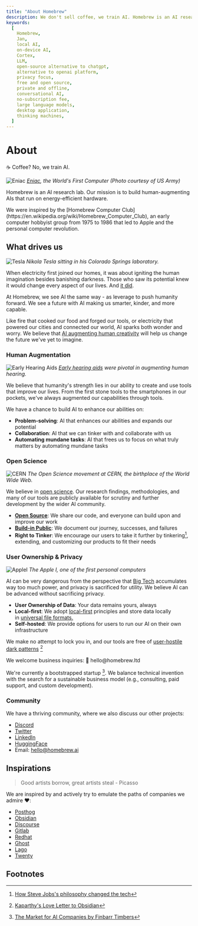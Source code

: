 ```yaml
---
title: "About Homebrew"
description: We don't sell coffee, we train AI. Homebrew is an AI research lab focused on building human-augmenting AI.
keywords:
  [
    Homebrew,
    Jan,
    local AI,
    on-device AI,
    Cortex,
    LLM,
    open-source alternative to chatgpt,
    alternative to openai platform,
    privacy focus,
    free and open source,
    private and offline,
    conversational AI,
    no-subscription fee,
    large language models,
    desktop application,
    thinking machines,
  ]
---
```



# About

☕ Coffee? No, we train AI.

![Eniac](./_assets/eniac_computer.jpg)
_[Eniac](https://www.computerhistory.org/revolution/birth-of-the-computer/4/78), the World's First Computer (Photo courtesy of US Army)_

Homebrew is an AI research lab. Our mission is to build human-augmenting AIs that run on energy-efficient hardware.

<Callout>
We were inspired by the [Homebrew Computer Club](https://en.wikipedia.org/wiki/Homebrew_Computer_Club), an early computer hobbyist group from 1975 to 1986 that led to Apple and the personal computer revolution.
</Callout>

## What drives us

![Tesla](./_assets/tesla_in_his_lab.webp)
_Nikola Tesla sitting in his Colorado Springs laboratory._

When electricity first joined our homes, it was about igniting the human imagination besides banishing darkness. Those who saw its potential knew it would change every aspect of our lives. And [it did](https://www.economist.com/leaders/2000/08/03/the-electric-revolution). 

At Homebrew, we see AI the same way - as leverage to push humanity forward. We see a future with AI making us smarter, kinder, and more capable.

Like fire that cooked our food and forged our tools, or electricity that powered our cities and connected our world, AI sparks both wonder and worry. We believe that [AI augmenting human creativity](https://link.springer.com/article/10.1007/s11023-024-09677-x) will help us change the future we've yet to imagine.

### Human Augmentation

![Early Hearing Aids](./_assets/Early_Hearing_Aids.jpeg)
_[Early hearing aids](https://www.happyearshearing.com/history-and-evolution-of-hearing-aids/) were pivotal in augmenting human hearing._

We believe that humanity's strength lies in our ability to create and use tools that improve our lives. From the first stone tools to the smartphones in our pockets, we've always augmented our capabilities through tools.

We have a chance to build AI to enhance our abilities on:

- **Problem-solving**: AI that enhances our abilities and expands our potential
- **Collaboration**: AI that we can tinker with and collaborate with us
- **Automating mundane tasks**: AI that frees us to focus on what truly matters by automating mundane tasks

### Open Science

![CERN](./_assets/The_Open_Science_movement_at_CERN.jpg)
_The Open Science movement at CERN, the birthplace of the World Wide Web._

We believe in [open science](https://www.cos.io/open-science). Our research findings, methodologies, and many of our tools are publicly available for scrutiny and further development by the wider AI community.

- **[Open Source](https://en.wikipedia.org/wiki/Open_source)**: We share our code, and everyone can build upon and improve our work
- **[Build-in Public](https://smallschool.is/build-in-public/what#:~:text=It%20means%20building%20a%20company,were%20making%20as%20trade%20secrets.)**: We document our journey, successes, and failures
- **Right to Tinker**: We encourage our users to take it further by tinkering[^1], extending, and customizing our products to fit their needs 

### User Ownership & Privacy

![AppleI](./_assets/Apple_I.jpg)
_The Apple I, one of the first personal computers_

AI can be very dangerous from the perspective that [Big Tech](https://en.wikipedia.org/wiki/Big_Tech) accumulates way too much power, and privacy is sacrificed for utility. We believe AI can be advanced without sacrificing privacy.

- **User Ownership of Data**: Your data remains yours, always
- **Local-first**: We adopt [local-first](https://www.inkandswitch.com/local-first/) principles and store data locally in [universal file formats.](https://stephango.com/file-over-app)
- **Self-hosted**: We provide options for users to run our AI on their own infrastructure

We make no attempt to lock you in, and our tools are free of [user-hostile dark patterns](https://twitter.com/karpathy/status/1761467904737067456?t=yGoUuKC9LsNGJxSAKv3Ubg) [^2]

<Callout>
We welcome business inquiries: 👋 hello@homebrew.ltd
</Callout>

We're currently a bootstrapped startup [^3]. We balance technical invention with the search for a sustainable business model (e.g., consulting, paid support, and custom development).

### Community

We have a thriving community, where we also discuss our other projects: 

- [Discord](https://discord.gg/AAGQNpJQtH)
- [Twitter](https://twitter.com/janframework)
- [LinkedIn](http://linkedin.com/company/janframework/)
- [HuggingFace](https://huggingface.co/janhq)
- Email: hello@homebrew.ai

## Inspirations

> Good artists borrow, great artists steal - Picasso

We are inspired by and actively try to emulate the paths of companies we admire ❤️:

- [Posthog](https://posthog.com/handbook)
- [Obsidian](https://obsidian.md/)
- [Discourse](https://www.discourse.org/about)
- [Gitlab](https://handbook.gitlab.com/handbook/company/history/#2017-gitlab-storytime)
- [Redhat](https://www.redhat.com/en/about/development-model)
- [Ghost](https://ghost.org/docs/contributing/)
- [Lago](https://www.getlago.com/blog/open-source-licensing-and-why-lago-chose-agplv3)
- [Twenty](https://twenty.com/story)

## Footnotes

[^1]: [How Steve Jobs's philosophy changed the tech](https://www.popularmechanics.com/technology/gadgets/a4395/pm-remembers-steve-jobs-how-his-philosophy-changed-technology-6507117/)

[^2]: [Kaparthy's Love Letter to Obsidian](https://twitter.com/karpathy/status/1761467904737067456?t=yGoUuKC9LsNGJxSAKv3Ubg)

[^3]: [The Market for AI Companies by Finbarr Timbers](https://www.artfintel.com/p/the-market-for-ai-companies)